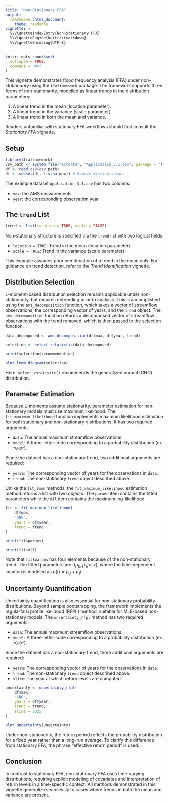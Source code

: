 ```yaml
---
title: "Non-Stationary FFA"
output: 
  rmarkdown::html_document:
    theme: readable
vignette: >
  %\VignetteIndexEntry{Non-Stationary FFA}
  %\VignetteEngine{knitr::rmarkdown}
  %\VignetteEncoding{UTF-8}
---
```


```r
knitr::opts_chunk$set(
  collapse = TRUE,
  comment = "#>"
)
```

This vignette demonstrates flood frequency analysis (FFA) under *non-stationarity* using the `ffaframework` package.
The framework supports three forms of non-stationarity, modelled as linear trends in the distribution parameters:

1. A linear trend in the mean (location parameter).
2. A linear trend in the variance (scale parameter).
3. A linear trend in both the mean and variance.

Readers unfamiliar with stationary FFA workflows should first consult the *Stationary FFA* vignette.

## Setup

```r
library(ffaframework)
csv_path <- system.file("extdata", "Application_3.1.csv", package = "ffaframework")
df <- read.csv(csv_path)
df <- subset(df, !is.na(max)) # Remove missing values
```

The example dataset `Application_3.1.csv` has two columns:

- `max`: the AMS measurements
- `year`: the corresponding observation year

## The `trend` List

```r
trend <- list(location = TRUE, scale = FALSE)
```

Non-stationary structure is specified via the `trend` list with two logical fields:

- `location = TRUE`: Trend in the mean (location parameter)
- `scale = TRUE`: Trend in the variance (scale parameter)

This example assumes prior identification of a trend in the mean only. For guidance on trend detection, refer to the *Trend Identification* vignette.

## Distribution Selection

L-moment-based distribution selection remains applicable under non-stationarity, but requires detrending prior to analysis.
This is accomplished using the `ams_decomposition` function, which takes a vector of streamflow observations, the corresponding vector of years, and the `trend` object.
The `ams_decomposition` function returns a decomposed vector of streamflow observations with the trend removed, which is then passed to the selection function.

```r
data_decomposed <- ams_decomposition(df$max, df$year, trend)

selection <- select_zstatistic(data_decomposed)

print(selection$recommendation)

plot_lmom_diagram(selection)
```

Here, `select_zstatistic()` recommends the generalized normal (GNO) distribution.

## Parameter Estimation

Because L-moments assume stationarity, parameter estimation for non-stationary models must use maximum likelihood.
The `fit_maximum_likelihood` function implements maximum likelihood estimation for both stationary and non-stationary distributions.
It has two required arguments: 

- `data`: The annual maximum streamflow observations. 
- `model`: A three-letter code corresponding to a probability distribution (ex. `"GNO"`).

Since the dataset has a non-stationary trend, two additional arguments are required:

- `years`: The corresponding vector of years for the observations in `data`.
- `trend`: The non-stationary `trend` object described above.

Unlike the `fit_lmom` methods, the `fit_maximum_likelihood` estimation method returns a list with two objects.
The `params` item contains the fitted parameters while the `mll` item contains the maximum log-likelihood.

```r
fit <- fit_maximum_likelihood(
	df$max,
	"GNO",
	years = df$year,
	trend = trend
)

print(fit$params)

print(fit$mll)
```

Note that `fit$params` has four elements because of the non-stationary trend.
The fitted parameters are: $(\mu_0, \mu_1, \sigma, \kappa)$, where the time-dependent location is modeled as $\mu(t) = \mu_0 + \mu_1 t$.

## Uncertainty Quantification

Uncertainty quantification is also essential for non-stationary probability distributions.
Beyond sample bootstrapping, the framework implements the regula-falsi profile likelihood (RFPL) method, suitable for MLE-based non-stationary models.
The `uncertainty_rfpl` method has two required arguments:

- `data`: The annual maximum streamflow observations. 
- `model`: A three-letter code corresponding to a probability distribution (ex. `"GNO"`).

Since the dataset has a non-stationary trend, three additional arguments are required:

- `years`: The corresponding vector of years for the observations in `data`.
- `trend`: The non-stationary `trend` object described above.
- `slice`: The year at which return levels are computed.

```r
uncertainty <- uncertainty_rfpl(
	df$max,
	"GNO",
	years = df$year,
	trend = trend,
	slice = 2025
)

plot_uncertainty(uncertainty)
```

Under non-stationarity, the return period reflects the probability distribution for a fixed year rather than a long-run average.
To clarify this difference from stationary FFA, the phrase "effective return period" is used.

## Conclusion

In contrast to stationary FFA, non-stationary FFA uses time-varying distributions, requiring explicit modeling of covariates and interpretation of return levels in a time-specific context.
All methods demonstrated in this vignette generalize seamlessly to cases where trends in both the mean and variance are present.
